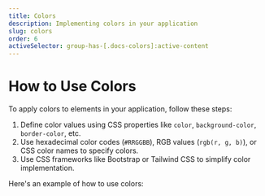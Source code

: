 ```yaml
---
title: Colors
description: Implementing colors in your application
slug: colors
order: 6
activeSelector: group-has-[.docs-colors]:active-content
---
```


# How to Use Colors

To apply colors to elements in your application, follow these steps:

1. Define color values using CSS properties like `color`, `background-color`, `border-color`, etc.
2. Use hexadecimal color codes (`#RRGGBB`), RGB values (`rgb(r, g, b)`), or CSS color names to specify colors.
3. Use CSS frameworks like Bootstrap or Tailwind CSS to simplify color implementation.

Here's an example of how to use colors:
